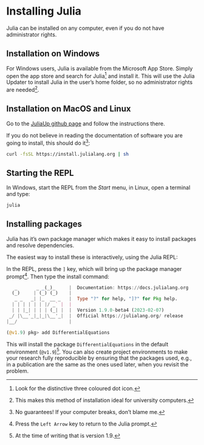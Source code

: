 # Installing Julia

Julia can be installed on any computer, even if you do not have administrator rights.

## Installation on Windows

For Windows users, Julia is available from the Microsoft App Store. Simply open the app store and search for Julia^[Look for the distinctive three coloured dot icon.] and install it. This will use the Julia Updater to install Julia in the user's home folder, so no administrator rights are needed^[This makes this method of installation ideal for university computers.].

## Installation on MacOS and Linux

Go to the [JuliaUp github page](https://github.com/JuliaLang/juliaup) and follow the instructions there.

If you do not believe in reading the documentation of software you are going to install, this should do it^[No guarantees! If your computer breaks, don't blame me.]:

```sh
curl -fsSL https://install.julialang.org | sh
```

## Starting the REPL

In Windows, start the REPL from the *Start* menu, in Linux, open a terminal and type:

```sh 
julia
```

## Installing packages

Julia has it's own package manager which makes it easy to install packages and resolve dependencies.

The easiest way to install these is interactively, using the Julia REPL:

In the REPL, press the `]` key, which will bring up the package manager prompt^[Press the `Left Arrow` key to return to the Julia prompt.]. Then type the install command:

```julia
   _       _ _(_)_     |  Documentation: https://docs.julialang.org
  (_)     | (_) (_)    |
   _ _   _| |_  __ _   |  Type "?" for help, "]?" for Pkg help.
  | | | | | | |/ _` |  |
  | | |_| | | | (_| |  |  Version 1.9.0-beta4 (2023-02-07)
 _/ |\__'_|_|_|\__'_|  |  Official https://julialang.org/ release
|__/                   |

(@v1.9) pkg> add DifferentialEquations
```

This will install the package `DifferentialEquations` in the default environment (`@v1.9`)^[At the time of writing that is version 1.9.]. You can also create project environments to make your research fully reproducible by ensuring that the packages used, e.g., in a publication are the same as the ones used later, when you revisit the problem.

